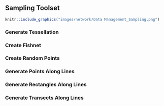 ## Sampling Toolset

```r
knitr::include_graphics("images/network/Data Management_Sampling.png")
```


### Generate Tessellation


### Create Fishnet



### Create Random Points



### Generate Points Along Lines



### Generate Rectangles Along Lines



### Generate Transects Along Lines







